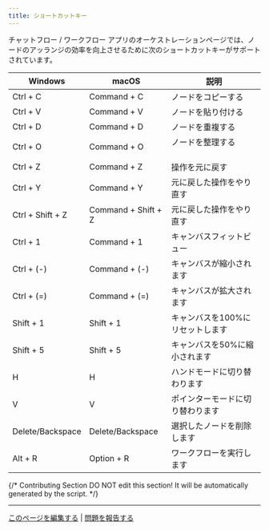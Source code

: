 ```yaml
---
title: ショートカットキー
---
```


チャットフロー / ワークフロー アプリのオーケストレーションページでは、ノードのアッランジの効率を向上させるために次のショートカットキーがサポートされています。

| Windows          | macOS               | 説明　　　                       |
| ---------------- | ------------------- | ------------------------------ |
| Ctrl + C         | Command + C         | ノードをコピーする                |
| Ctrl + V         | Command + V         | ノードを貼り付ける                |
| Ctrl + D         | Command + D         | ノードを重複する        　        |
| Ctrl + O         | Command + O         | ノードを整理する  　　　           |
| Ctrl + Z         | Command + Z         | 操作を元に戻す  　                |
| Ctrl + Y         | Command + Y         | 元に戻した操作をやり直す           |
| Ctrl + Shift + Z | Command + Shift + Z | 元に戻した操作をやり直す           |
| Ctrl + 1         | Command + 1         | キャンバスフィットビュー           |
| Ctrl + (-)       | Command + (-)       | キャンバスが縮小されます           |
| Ctrl + (=)       | Command + (=)       | キャンバスが拡大されます           |
| Shift + 1        | Shift + 1           | キャンバスを100%にリセットします　  |
| Shift + 5        | Shift + 5           | キャンバスを50%に縮小されます    　 |
| H                | H                   | ハンドモードに切り替わります        |
| V                | V                   | ポインターモードに切り替わります　   |
| Delete/Backspace | Delete/Backspace    | 選択したノードを削除します          |
| Alt + R          | Option + R          | ワークフローを実行します     　     |

{/*
Contributing Section
DO NOT edit this section!
It will be automatically generated by the script.
*/}

---

[このページを編集する](https://github.com/langgenius/dify-docs/edit/main/ja-jp/guides/workflow/shortcut-key.mdx) | [問題を報告する](https://github.com/langgenius/dify-docs/issues/new?template=docs.yml)

